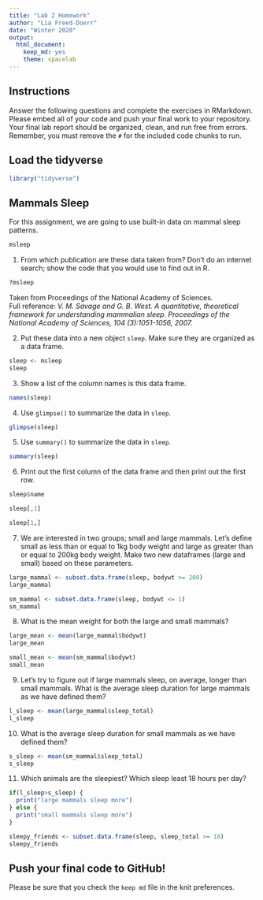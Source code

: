 ```yaml
---
title: "Lab 2 Homework"
author: "Lia Freed-Doerr"
date: "Winter 2020"
output:
  html_document: 
    keep_md: yes
    theme: spacelab
---
```


## Instructions
Answer the following questions and complete the exercises in RMarkdown. Please embed all of your code and push your final work to your repository. Your final lab report should be organized, clean, and run free from errors. Remember, you must remove the `#` for the included code chunks to run.  

## Load the tidyverse
```r
library("tidyverse")
```

## Mammals Sleep
For this assignment, we are going to use built-in data on mammal sleep patterns.  
```r
msleep
```

1. From which publication are these data taken from? Don't do an internet search; show the code that you would use to find out in R.
```r
?msleep
```
Taken from Proceedings of the National Academy of Sciences.  
Full reference: _V. M. Savage and G. B. West. A quantitative, theoretical framework for understanding mammalian sleep. Proceedings of the National Academy of Sciences, 104 (3):1051-1056, 2007._

2. Put these data into a new object `sleep`. Make sure they are organized as a data frame.  
```r
sleep <- msleep
sleep
```

3. Show a list of the column names is this data frame.
```r
names(sleep)
```

4. Use `glimpse()` to summarize the data in `sleep`.
```r
glimpse(sleep)
```

5. Use `summary()` to summarize the data in `sleep`.
```r
summary(sleep)
```

6. Print out the first column of the data frame and then print out the first row.
```r
sleep$name
```
```r
sleep[,1]
```

```r
sleep[1,]
```

7. We are interested in two groups; small and large mammals. Let's define small as less than or equal to 1kg body weight and large as greater than or equal to 200kg body weight. Make two new dataframes (large and small) based on these parameters.  
```r
large_mammal <- subset.data.frame(sleep, bodywt >= 200)
large_mammal
```

```r
sm_mammal <- subset.data.frame(sleep, bodywt <= 1)
sm_mammal
```

8. What is the mean weight for both the large and small mammals?
```r
large_mean <- mean(large_mammal$bodywt)
large_mean
```

```r
small_mean <- mean(sm_mammal$bodywt)
small_mean
```

9. Let's try to figure out if large mammals sleep, on average, longer than small mammals. What is the average sleep duration for large mammals as we have defined them?
```r
l_sleep <- mean(large_mammal$sleep_total)
l_sleep
```

10. What is the average sleep duration for small mammals as we have defined them?
```r
s_sleep <- mean(sm_mammal$sleep_total)
s_sleep
```

11. Which animals are the sleepiest? Which sleep least 18 hours per day?  
```r
if(l_sleep>s_sleep) {  
  print("large mammals sleep more") 
} else {
  print("small mammals sleep more") 
}
```

```r
sleepy_friends <- subset.data.frame(sleep, sleep_total >= 18)
sleepy_friends
```

## Push your final code to GitHub!
Please be sure that you check the `keep md` file in the knit preferences.  